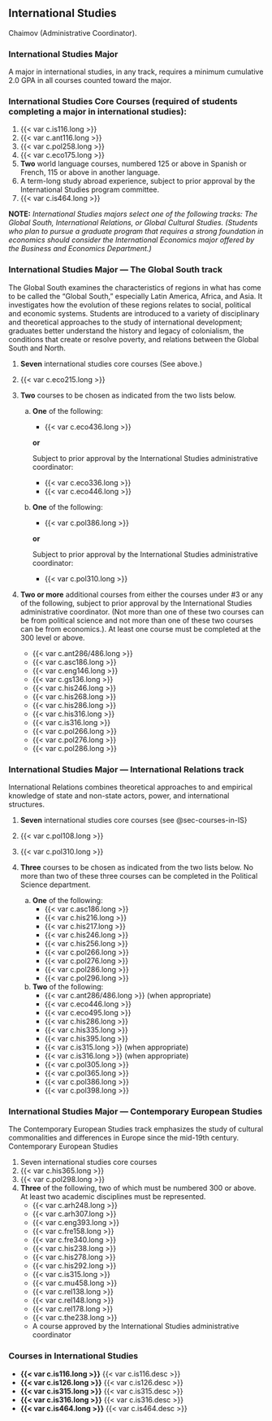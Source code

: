 ## International Studies {#sec-international-studies}
Chaimov (Administrative Coordinator).

### International Studies Major
A major in international studies, in any track, requires a minimum cumulative 2.0 GPA in all courses counted toward the major.

### International Studies Core Courses (required of students completing a major in international studies): 
1. {{< var c.is116.long >}}
2. {{< var c.ant116.long >}}
3. {{< var c.pol258.long >}}
4. {{< var c.eco175.long >}}
5. **Two** world language courses, numbered 125 or above in Spanish or French, 115 or above in another language. 
6. A term-long study abroad experience, subject to prior approval by the International Studies program committee.
7. {{< var c.is464.long >}}

**NOTE:** *International Studies majors select one of the following tracks: The Global South, International Relations, or Global Cultural Studies.  (Students who plan to pursue a graduate program that requires a strong foundation in economics should consider the International Economics major offered by the Business and Economics Department.)*

### International Studies Major — The Global South track
The Global South examines the characteristics of regions in what has come to be called the “Global South,” especially Latin America, Africa, and Asia.  It investigates how the evolution of these regions relates to social, political and economic systems.  Students are introduced to a variety of disciplinary and theoretical approaches to the study of international development; graduates better understand the history and legacy of colonialism, the conditions that create or resolve poverty, and relations between the Global South and North.

1. **Seven** international studies core courses (See above.)
2. {{< var c.eco215.long >}}
3. **Two** courses to be chosen as indicated from the two lists below. 

	a. **One** of the following:
		- {{< var c.eco436.long >}}

		**or**

		Subject to prior approval by the International Studies administrative coordinator:

		- {{< var c.eco336.long >}}
		- {{< var c.eco446.long >}}

	b. **One** of the following:
		- {{< var c.pol386.long >}}

		**or**

		Subject to prior approval by the International Studies administrative coordinator:  

		- {{< var c.pol310.long >}}

4. **Two or more** additional courses from either the courses under #3 or any of the following, subject to prior approval by the International Studies administrative coordinator.  (Not more than one of these two courses can be from political science and not more than one of these two courses can be from economics.).  At least one course must be completed at the 300 level or above. 
    	
	- {{< var c.ant286/486.long >}}
	- {{< var c.asc186.long >}}
	- {{< var c.eng146.long >}}
	- {{< var c.gs136.long >}}
	- {{< var c.his246.long >}}
	- {{< var c.his268.long >}}
	- {{< var c.his286.long >}}
	- {{< var c.his316.long >}}
	- {{< var c.is316.long >}}
	- {{< var c.pol266.long >}}
	- {{< var c.pol276.long >}}
	- {{< var c.pol286.long >}}

### International Studies Major — International Relations track
International Relations combines theoretical approaches to and empirical knowledge of state and non-state actors, power, and international structures. 

1. **Seven** international studies core courses (see @sec-courses-in-IS}
2. {{< var c.pol108.long >}}
3. {{< var c.pol310.long >}}
4. **Three** courses to be chosen as indicated from the two lists below. No more than two of these three courses can be completed in the Political Science department.

	a. **One** of the following:
		- {{< var c.asc186.long >}}
		- {{< var c.his216.long >}}
		- {{< var c.his217.long >}}
		- {{< var c.his246.long >}}
		- {{< var c.his256.long >}}
		- {{< var c.pol266.long >}}
		- {{< var c.pol276.long >}}
		- {{< var c.pol286.long >}}
		- {{< var c.pol296.long >}}

	b. **Two** of the following:
		- {{< var c.ant286/486.long >}} (when appropriate)
		- {{< var c.eco446.long >}}
		- {{< var c.eco495.long >}}
		- {{< var c.his286.long >}}
		- {{< var c.his335.long >}}
		- {{< var c.his395.long >}}
		- {{< var c.is315.long >}} (when appropriate)
		- {{< var c.is316.long >}} (when appropriate)
		- {{< var c.pol305.long >}}
		- {{< var c.pol365.long >}}
		- {{< var c.pol386.long >}}
		- {{< var c.pol398.long >}}

### International Studies Major — Contemporary European Studies
The Contemporary European Studies track emphasizes the study of cultural commonalities and differences in Europe since the mid-19th century.
Contemporary European Studies

1. Seven international studies core courses
2. {{< var c.his365.long >}}
3. {{< var c.pol298.long >}}
4. **Three** of the following, two of which must be numbered 300 or above.  At least two academic disciplines must be represented.
	- {{< var c.arh248.long >}}
	- {{< var c.arh307.long >}}
	- {{< var c.eng393.long >}}
	- {{< var c.fre158.long >}}
	- {{< var c.fre340.long >}}
	- {{< var c.his238.long >}}
	- {{< var c.his278.long >}}
	- {{< var c.his292.long >}}
	- {{< var c.is315.long >}}
	- {{< var c.mu458.long >}}
	- {{< var c.rel138.long >}}
	- {{< var c.rel148.long >}}
	- {{< var c.rel178.long >}}
	- {{< var c.the238.long >}}
	- A course approved by the International Studies administrative coordinator


### Courses in International Studies {#sec-courses-in-IS}
- **{{< var c.is116.long >}}**
  {{< var c.is116.desc >}} 
- **{{< var c.is126.long >}}**
  {{< var c.is126.desc >}} 
- **{{< var c.is315.long >}}**
  {{< var c.is315.desc >}} 
- **{{< var c.is316.long >}}**
  {{< var c.is316.desc >}} 
- **{{< var c.is464.long >}}**
  {{< var c.is464.desc >}} 








